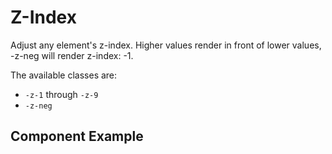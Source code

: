 
# Z-Index

Adjust any element's z-index. Higher values render in front of lower values, -z-neg will render z-index: -1.

The available classes are:
* `-z-1` through `-z-9`
* `-z-neg`

## Component Example
<Story
    id="utilities-z-index--default"
/>
